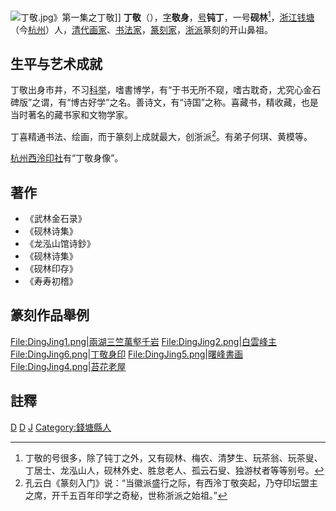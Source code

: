 {{about|清代书画家丁敬|姓名相近的爆炸力学家|丁𢢩}}
[[File:丁敬.jpg|thumb]]》第一集之丁敬]]
'''丁敬'''（{{bd|1695年||1765年|catIdx=D丁}}），[[表字|字]]'''敬身'''，[[号|号]]'''钝丁'''，一号'''砚林'''<ref>丁敬的号很多，除了钝丁之外，又有砚林、梅农、清梦生、玩茶翁、玩茶叟、丁居士、龙泓山人，砚林外史、胜怠老人、孤云石叟、独游杖者等等别号。</ref>，[[浙江|浙江]][[钱塘县|钱塘]]（今[[杭州|杭州]]）人，[[清代|清代]][[画家|画家]]、[[书法家|书法家]]，[[篆刻家|篆刻家]]，[[浙派|浙派]]篆刻的开山鼻祖。
==生平与艺术成就==
丁敬出身市井，不习[[科举|科举]]，嗜書博学，有“于书无所不窥，嗜古耽奇，尤究心金石碑版”之谓，有“博古好学”之名。善诗文，有“诗国”之称。喜藏书，精收藏，也是当时著名的藏书家和文物学家。

丁喜精通书法、绘画，而于篆刻上成就最大，创浙派<ref>孔云白《篆刻入门》说：“当徽派盛行之际，有西泠丁敬突起，乃夺印坛盟主之席，开千五百年印学之奇秘，世称浙派之始祖。”</ref>。有弟子何琪、黄模等。

[[杭州|杭州]][[西泠印社|西泠印社]]有“丁敬身像”。
　

== 著作 ==
*《武林金石录》
*《砚林诗集》
*《龙泓山馆诗鈔》
*《砚林诗集》
*《砚林印存》
*《寿寿初稽》
==篆刻作品舉例==
<gallery>
File:DingJing1.png|兩湖三竺萬壑千岩
File:DingJing2.png|白雲峰主
File:DingJing6.png|丁敬身印
File:DingJing5.png|曙峰書画
File:DingJing4.png|苔花老屋
</gallery>
==註釋==
{{reflist}}

{{西泠前四家}}
{{西泠八家}}
[[Category:清朝書法家|D]]
[[Category:清朝篆刻家|D]]
[[Category:丁姓|J]]
[[Category:錢塘縣人|Category:錢塘縣人]]